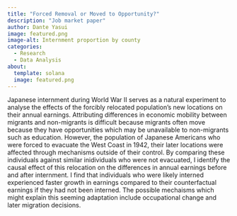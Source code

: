 ```yaml
---
title: "Forced Removal or Moved to Opportunity?"
description: "Job market paper"
author: Dante Yasui
image: featured.png
image-alt: Internment proportion by county
categories:
  - Research
  - Data Analysis
about:
  template: solana
  image: featured.png
---
```


Japanese internment during World War II serves as a natural experiment to analyse the effects of the forcibly relocated population's new locations on their annual earnings.
Attributing differences in economic mobility between migrants and non-migrants is difficult because migrants often move because they have opportunities which may be unavailable to non-migrants such as education.
However, the population of Japanese Americans who were forced to evacuate the West Coast in 1942, their later locations were affected through mechanisms outside of their control.
By comparing these individuals against similar inidividuals who were not evacuated, I identify the causal effect of this relocation on the differences in annual earnings before and after internment.
I find that individuals who were likely interned experienced faster growth in earnings compared to their counterfactual earnings if they had not been interned.
The possible mechaisms which might explain this seeming adaptation include occupational change and later migration decisions.
